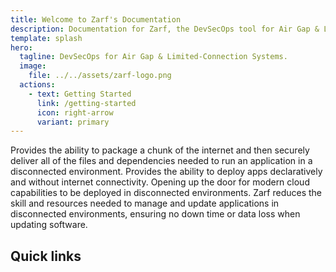 ```yaml
---
title: Welcome to Zarf's Documentation
description: Documentation for Zarf, the DevSecOps tool for Air Gap & Limited-Connection Systems.
template: splash
hero:
  tagline: DevSecOps for Air Gap & Limited-Connection Systems.
  image:
    file: ../../assets/zarf-logo.png
  actions:
    - text: Getting Started
      link: /getting-started
      icon: right-arrow
      variant: primary
---
```



<CardGrid stagger>
  <Card title="Securely Package Apps & Resources" icon="pencil">
    Provides the ability to package a chunk of the internet and then securely deliver all of the files and dependencies needed to run an application in a disconnected environment.
  </Card>
  <Card title="Deploy Cloud Apps While Disconnected" icon="add-document">
    Provides the ability to deploy apps declaratively and without internet connectivity. Opening up the door for modern cloud capabilities to be deployed in disconnected environments.
  </Card>
  <Card title="Easily Maintain Apps While Disconnected" icon="setting">
    Zarf reduces the skill and resources needed to manage and update applications in disconnected environments, ensuring no down time or data loss when updating software.
  </Card>
</CardGrid>

## Quick links

<CardGrid>
 <LinkCard title="Create a Package" href="/create-a-package/" />
 <LinkCard title="View tutorials"  href="/tutorials"/>
</CardGrid>

<LinkCard title="Discover CLI commands" href="/cli/commands/zarf" />

